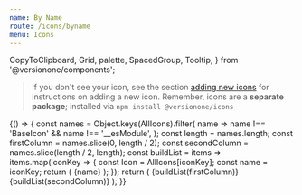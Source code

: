 ```yaml
---
name: By Name
route: /icons/byname
menu: Icons
---
```


  CopyToClipboard,
  Grid,
  palette,
  SpacedGroup,
  Tooltip,
} from '@versionone/components';


> If you don't see your icon, see the section [adding new icons](/icons#adding-new-icons) for instructions on adding a new icon.
> Remember, icons are a **separate package**; installed via `npm install @versionone/icons`

<Playground>
  {() => {
    const names = Object.keys(AllIcons).filter(
      name => name !== 'BaseIcon' && name !== '__esModule',
    );
    const length = names.length;
    const firstColumn = names.slice(0, length / 2);
    const secondColumn = names.slice(length / 2, length);
    const buildList = items =>
      items.map(iconKey => {
        const Icon = AllIcons[iconKey];
        const name = iconKey;
        return (
          <SpacedGroup key={iconKey} center>
            <Icon />
            <CopyToClipboard text={iconKey}>
              <span style={{ cursor: 'pointer' }}>{name}</span>
            </CopyToClipboard>
          </SpacedGroup>
        );
      });
    return (
      <Grid>
        <SpacedGroup direction="vertical" xs={2}>
          {buildList(firstColumn)}
        </SpacedGroup>
        <SpacedGroup direction="vertical" xs={2}>
          {buildList(secondColumn)}
        </SpacedGroup>
      </Grid>
    );
  }}
</Playground>
